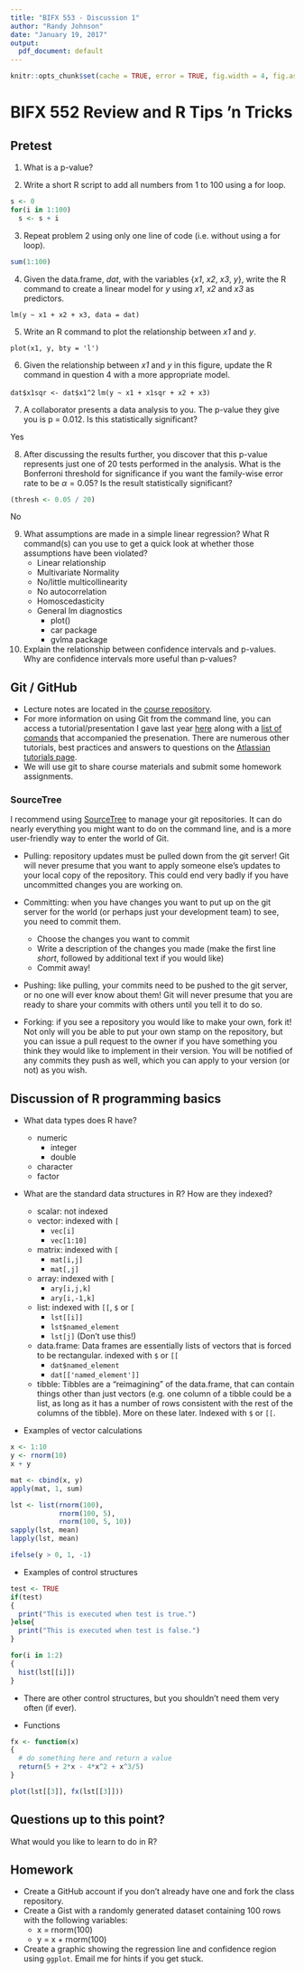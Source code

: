 ```yaml
---
title: "BIFX 553 - Discussion 1"
author: "Randy Johnson"
date: "January 19, 2017"
output:
  pdf_document: default
---
```


```r
knitr::opts_chunk$set(cache = TRUE, error = TRUE, fig.width = 4, fig.asp = 1)
```

BIFX 552 Review and R Tips 'n Tricks
====================================

[//]: # \textcolor{red}{Start here after reviewing the syllabus.}

Pretest
-------

1) What is a p-value?

2) Write a short R script to add all numbers from 1 to 100 using a for loop.

```r
s <- 0
for(i in 1:100)
  s <- s + i
```

3) Repeat problem 2 using only one line of code (i.e. without using a for loop).

```r
sum(1:100)
```

4) Given the data.frame, *dat*, with the variables {*x1*, *x2*, *x3*, *y*}, write the R command to create a linear model for *y* using *x1*, *x2* and *x3* as predictors.

`lm(y ~ x1 + x2 + x3, data = dat)`

5) Write an R command to plot the relationship between *x1* and *y*.

`plot(x1, y, bty = 'l')`

6) Given the relationship between *x1* and *y* in this figure, update the R command in question 4 with a more appropriate model.

`dat$x1sqr <- dat$x1^2`
`lm(y ~ x1 + x1sqr + x2 + x3)`

7) A collaborator presents a data analysis to you. The p-value they give you is p = 0.012. Is this statistically significant?

Yes

8) After discussing the results further, you discover that this p-value represents just one of 20 tests performed in the analysis. What is the Bonferroni threshold for significance if you want the family-wise error rate to be $\alpha = 0.05$? Is the result statistically significant?

```r
(thresh <- 0.05 / 20)
```
No
  
9) What assumptions are made in a simple linear regression? What R command(s) can you use to get a quick look at whether those assumptions have been violated?
   - Linear relationship
   - Multivariate Normality
   - No/little multicollinearity
   - No autocorrelation
   - Homoscedasticity
   - General lm diagnostics
       - plot()
       - car package
       - gvlma package

10) Explain the relationship between confidence intervals and p-values. Why are confidence intervals more useful than p-values?


Git / GitHub
------------

- Lecture notes are located in the [course repository](https://github.com/johnsonra/BIFX553).
- For more information on using Git from the command line, you can access a tutorial/presentation I gave last year [here](https://docs.google.com/document/d/1i6LHC_M3FBWgM4Ktew24EwmKf-QORmnbm2EK2q7jsF4/edit?usp=sharing) along with a [list of comands](https://docs.google.com/document/d/1h3PcEFt6WiY5_NNQW2ZnAen1s5noQpuTBuj8jdDq8TU/edit) that accompanied the presenation. There are numerous other tutorials, best practices and answers to questions on the [Atlassian tutorials page](https://www.atlassian.com/git/tutorials/).
- We will use git to share course materials and submit some homework assignments.


### SourceTree

I recommend using [SourceTree](https://www.sourcetreeapp.com/) to manage your git repositories. It can do nearly everything you might want to do on the command line, and is a more user-friendly way to enter the world of Git.

[//]: # \textcolor{red}{Review SNPcorrelation and CCBR-Commons repos. Followed by demonstration committing and pushing something on the BIFX 553 repo.}

- Pulling: repository updates must be pulled down from the git server! Git will never presume that you want to apply someone else's updates to your local copy of the repository. This could end very badly if you have uncommitted changes you are working on.

- Committing: when you have changes you want to put up on the git server for the world (or perhaps just your development team) to see, you need to commit them.
    - Choose the changes you want to commit
    - Write a description of the changes you made (make the first line *short*, followed by additional text if you would like)
    - Commit away!

- Pushing: like pulling, your commits need to be pushed to the git server, or no one will ever know about them! Git will never presume that you are ready to share your commits with others until you tell it to do so.

- Forking: if you see a repository you would like to make your own, fork it! Not only will you be able to put your own stamp on the repository, but you can issue a pull request to the owner if you have something you think they would like to implement in their version. You will be notified of any commits they push as well, which you can apply to your version (or not) as you wish.


Discussion of R programming basics
----------------------------------

- What data types does R have?

     - numeric
         - integer
         - double
     - character
     - factor

- What are the standard data structures in R? How are they indexed?

     - scalar: not indexed
     - vector: indexed with `[`
         - `vec[i]`
         - `vec[1:10]`
     - matrix: indexed with `[`
         - `mat[i,j]`
         - `mat[,j]`
     - array: indexed with `[`
         - `ary[i,j,k]`
         - `ary[i,-1,k]`
     - list: indexed with `[[`, `$` or `[`
         - `lst[[i]]`
         - `lst$named_element`
         - `lst[j]` (Don't use this!)
     - data.frame: Data frames are essentially lists of vectors that is forced to be rectangular. indexed with `$` or `[[`
         - `dat$named_element`
         - `dat[['named_element']]`
     - tibble: Tibbles are a "reimagining" of the data.frame, that can contain things other than just vectors (e.g. one column of a tibble could be a list, as long as it has a number of rows consistent with the rest of the columns of the tibble). More on these later. Indexed with `$` or `[[`.

- Examples of vector calculations
```r
x <- 1:10
y <- rnorm(10)
x + y
```

```r
mat <- cbind(x, y)
apply(mat, 1, sum)

lst <- list(rnorm(100),
            rnorm(100, 5),
            rnorm(100, 5, 10))
sapply(lst, mean)
lapply(lst, mean)
```

```r
ifelse(y > 0, 1, -1)
```

- Examples of control structures
```r
test <- TRUE
if(test)
{
  print("This is executed when test is true.")
}else{
  print("This is executed when test is false.")
}
```

```r
for(i in 1:2)
{
  hist(lst[[i]])
}
```

  - There are other control structures, but you shouldn't need them very often (if ever).
  
- Functions
```r
fx <- function(x)
{
  # do something here and return a value
  return(5 + 2*x - 4*x^2 + x^3/5)
}

plot(lst[[3]], fx(lst[[3]]))
```

## Questions up to this point?

What would you like to learn to do in R?

## Homework

- Create a GitHub account if you don't already have one and fork the class repository.
- Create a Gist with a randomly generated dataset containing 100 rows with the following variables:
    - x = rnorm(100)
    - y = x + rnorm(100)
- Create a graphic showing the regression line and confidence region using `ggplot`. Email me for hints if you get stuck.